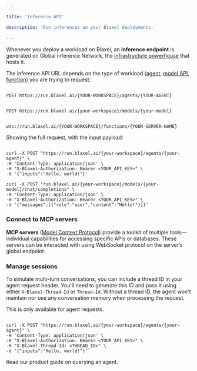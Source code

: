 ```yaml
---

title: 'Inference API'

description: 'Run inferences on your Blaxel deployments.'

---
```


Whenever you deploy a workload on Blaxel, an **inference endpoint** is generated on Global Inference Network, the [infrastructure powerhouse](../Infrastructure/Global-Inference-Network) that hosts it.

The inference API URL depends on the type of workload ([agent](../Agents/Overview%2015347e47b1ea807bbba6d269c01e633d), [model API](../Models/Overview%2015347e47b1ea80f48cbcd345aafd924a), [function](../Functions/Overview)) you are trying to request:

<CodeGroup>

```http Query agent

POST https://run.blaxel.ai/{YOUR-WORKSPACE}/agents/{YOUR-AGENT}

```

```http Query model API

POST https://run.blaxel.ai/{your-workspace}/models/{your-model}

```

```http Connect to an MCP server

wss://run.blaxel.ai/{YOUR-WORKSPACE}/functions/{YOUR-SERVER-NAME}

```

</CodeGroup>

Showing the full request, with the input payload:

<CodeGroup>

```http Query agent

curl -X POST "https://run.blaxel.ai/{your-workspace}/agents/{your-agent}" \
-H 'Content-Type: application/json' \
-H "X-Blaxel-Authorization: Bearer <YOUR_API_KEY>" \
-d '{"inputs":"Hello, world!"}'

```

```http Query model API (example on a chat completion model)
curl -X POST "run.blaxel.ai/{your-workspace}/models/{your-model}/chat/completions" \
-H 'Content-Type: application/json' \
-H "X-Blaxel-Authorization: Bearer <YOUR_API_KEY>" \
-d '{"messages":[{"role":"user","content":"Hello!"}]}'

```

</CodeGroup>

### Connect to MCP servers

**MCP servers** ([Model Context Protocol](https://github.com/modelcontextprotocol)) provide a toolkit of multiple tools—individual capabilities for accessing specific APIs or databases. These servers can be interacted with using WebSocket protocol on the server’s global endpoint. 

### Manage sessions

To simulate multi-turn conversations, you can include a thread ID in your agent request header. You'll need to generate this ID and pass it using either `X-Blaxel-Thread-Id` or `Thread-Id`. Without a thread ID, the agent won't maintain nor use any conversation memory when processing the request.

This is only available for agent requests.

```http Query agent with thread ID

curl -X POST "https://run.blaxel.ai/{your-workspace}/agents/{your-agent}" \
-H 'Content-Type: application/json' \
-H "X-Blaxel-Authorization: Bearer <YOUR_API_KEY>" \
-H "X-Blaxel-Thread-Id: <THREAD_ID>" \
-d '{"inputs":"Hello, world!"}'

```

<Card title="Product documentation" icon="earth-americas" href="/Models/Query-agents" > Read our product guide on querying an agent. </Card>